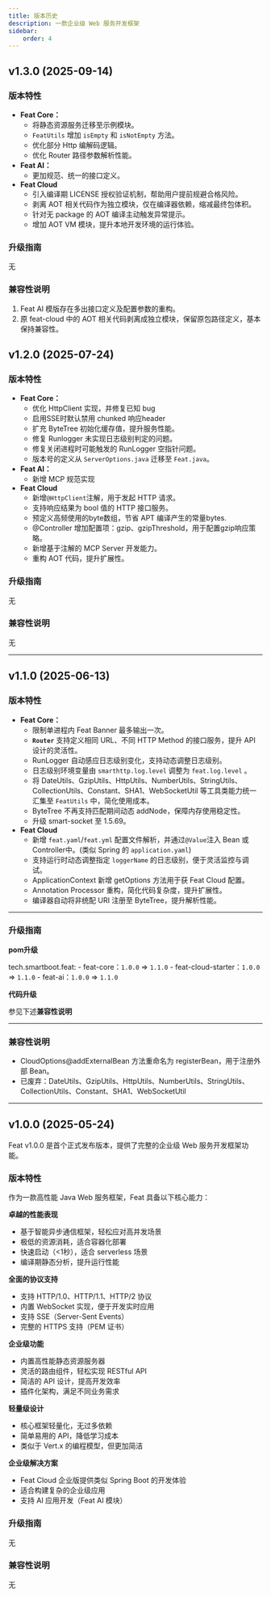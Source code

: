 ```yaml
---
title: 版本历史
description: 一款企业级 Web 服务开发框架
sidebar:
    order: 4
---
```



## v1.3.0 (2025-09-14)
### 版本特性
- **Feat Core：**
    - 将静态资源服务迁移至示例模块。
    - `FeatUtils` 增加 `isEmpty` 和 `isNotEmpty` 方法。
    - 优化部分 Http 编解码逻辑。
    - 优化 Router 路径参数解析性能。
- **Feat AI：**
    - 更加规范、统一的接口定义。
- **Feat Cloud**
    - 引入编译期 LICENSE 授权验证机制，帮助用户提前规避合格风险。
    - 剥离 AOT 相关代码作为独立模块，仅在编译器依赖，缩减最终包体积。
    - 针对无 package 的 AOT 编译主动触发异常提示。
    - 增加 AOT VM 模块，提升本地开发环境的运行体验。

### 升级指南
无
### 兼容性说明
1. Feat AI 模版存在多出接口定义及配置参数的重构。
2. 原 feat-cloud 中的 AOT 相关代码剥离成独立模块，保留原包路径定义，基本保持兼容性。

## v1.2.0 (2025-07-24)

### 版本特性
- **Feat Core：**
    - 优化 HttpClient 实现，并修复已知 bug
    - 启用SSE时默认禁用 chunked 响应header
    - 扩充 ByteTree 初始化缓存值，提升服务性能。
    - 修复 Runlogger 未实现日志级别判定的问题。
    - 修复关闭进程时可能触发的 RunLogger 空指针问题。
    - 版本号的定义从 `ServerOptions.java` 迁移至 `Feat.java`。
- **Feat AI：**
    - 新增 MCP 规范实现
- **Feat Cloud**
  - 新增`@HttpClient`注解，用于发起 HTTP 请求。
  - 支持响应结果为 bool 值的 HTTP 接口服务。
  - 预定义高频使用的byte数组，节省 APT 编译产生的常量bytes.
  - @Controller 增加配置项：gzip、gzipThreshold，用于配置gzip响应策略。
  - 新增基于注解的 MCP Server 开发能力。
  - 重构 AOT 代码，提升扩展性。
### 升级指南
无
### 兼容性说明
无

---

## v1.1.0 (2025-06-13)

### 版本特性

- **Feat Core：**
    - 限制单进程内 Feat Banner 最多输出一次。
    - **`Router`** 支持定义相同 URL、不同 HTTP Method 的接口服务，提升 API 设计的灵活性。
    - RunLogger 自动感应日志级别变化，支持动态调整日志级别。
    - 日志级别环境变量由 `smarthttp.log.level` 调整为 `feat.log.level` 。
    - 将 DateUtils、GzipUtils、HttpUtils、NumberUtils、StringUtils、CollectionUtils、Constant、SHA1、WebSocketUtil 等工具类能力统一汇集至 `FeatUtils` 中，简化使用成本。
    - ByteTree 不再支持匹配期间动态 addNode，保障内存使用稳定性。
    - 升级 smart-socket 至 1.5.69。
- **Feat Cloud**
  - 新增 `feat.yaml`/`feat.yml` 配置文件解析，并通过`@Value`注入 Bean 或 Controller中。(类似 Spring 的 `application.yaml`)
  - 支持运行时动态调整指定 `loggerName` 的日志级别，便于灵活监控与调试。
  - ApplicationContext 新增 getOptions 方法用于获 Feat Cloud 配置。
  - Annotation Processor 重构，简化代码复杂度，提升扩展性。
  - 编译器自动将非统配 URI 注册至 ByteTree，提升解析性能。

---

### 升级指南

**pom升级**

tech.smartboot.feat:
    - feat-core：`1.0.0` => `1.1.0`
    - feat-cloud-starter：`1.0.0` => `1.1.0`
    - feat-ai：`1.0.0` => `1.1.0`

**代码升级**

参见下述**兼容性说明**

----
### 兼容性说明
- CloudOptions@addExternalBean 方法重命名为 registerBean，用于注册外部 Bean。
- 已废弃：DateUtils、GzipUtils、HttpUtils、NumberUtils、StringUtils、CollectionUtils、Constant、SHA1、WebSocketUtil

---
## v1.0.0 (2025-05-24)

Feat v1.0.0 是首个正式发布版本，提供了完整的企业级 Web 服务开发框架功能。

### 版本特性
作为一款高性能 Java Web 服务框架，Feat 具备以下核心能力：

**卓越的性能表现**
- 基于智能异步通信框架，轻松应对高并发场景
- 极低的资源消耗，适合容器化部署
- 快速启动（&lt;1秒），适合 serverless 场景
- 编译期静态分析，提升运行性能

**全面的协议支持**

- 支持 HTTP/1.0、HTTP/1.1、HTTP/2 协议
- 内置 WebSocket 实现，便于开发实时应用
- 支持 SSE（Server-Sent Events）
- 完整的 HTTPS 支持（PEM 证书）

**企业级功能**
- 内置高性能静态资源服务器
- 灵活的路由组件，轻松实现 RESTful API
- 简洁的 API 设计，提高开发效率
- 插件化架构，满足不同业务需求

**轻量级设计**
- 核心框架轻量化，无过多依赖
- 简单易用的 API，降低学习成本
- 类似于 Vert.x 的编程模型，但更加简洁

**企业级解决方案**
- Feat Cloud 企业版提供类似 Spring Boot 的开发体验
- 适合构建复杂的企业级应用
- 支持 AI 应用开发（Feat AI 模块）

### 升级指南
无
### 兼容性说明
无